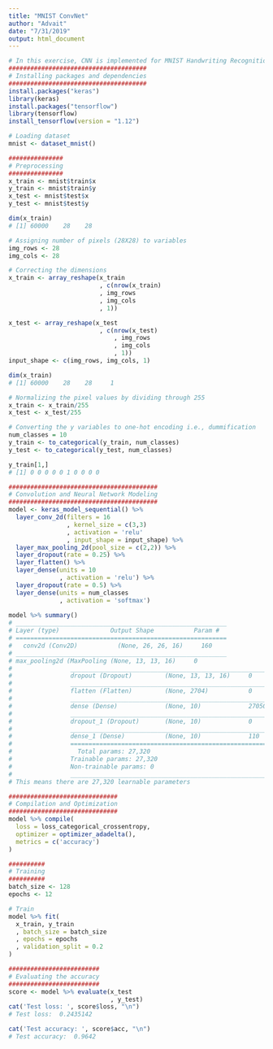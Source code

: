 ```yaml
---
title: "MNIST ConvNet"
author: "Advait"
date: "7/31/2019"
output: html_document
---
```


```r
# In this exercise, CNN is implemented for MNIST Handwriting Recognition Dataset
######################################
# Installing packages and dependencies
######################################
install.packages("keras")
library(keras)
install.packages("tensorflow")
library(tensorflow)
install_tensorflow(version = "1.12")

# Loading dataset
mnist <- dataset_mnist()

###############
# Preprocessing
###############
x_train <- mnist$train$x
y_train <- mnist$train$y
x_test <- mnist$test$x
y_test <- mnist$test$y

dim(x_train)
# [1] 60000    28    28

# Assigning number of pixels (28X28) to variables
img_rows <- 28
img_cols <- 28

# Correcting the dimensions
x_train <- array_reshape(x_train
                         , c(nrow(x_train)
                         , img_rows
                         , img_cols
                         , 1))

x_test <- array_reshape(x_test
                         , c(nrow(x_test)
                             , img_rows
                             , img_cols
                             , 1))
input_shape <- c(img_rows, img_cols, 1)

dim(x_train) 
# [1] 60000    28    28     1

# Normalizing the pixel values by dividing through 255
x_train <- x_train/255
x_test <- x_test/255

# Converting the y variables to one-hot encoding i.e., dummification
num_classes = 10
y_train <- to_categorical(y_train, num_classes)
y_test <- to_categorical(y_test, num_classes)

y_train[1,]
# [1] 0 0 0 0 0 1 0 0 0 0

#########################################
# Convolution and Neural Network Modeling
#########################################
model <- keras_model_sequential() %>%
  layer_conv_2d(filters = 16
                , kernel_size = c(3,3)
                , activation = 'relu'
                , input_shape = input_shape) %>%
  layer_max_pooling_2d(pool_size = c(2,2)) %>% 
  layer_dropout(rate = 0.25) %>% 
  layer_flatten() %>%
  layer_dense(units = 10
              , activation = 'relu') %>%
  layer_dropout(rate = 0.5) %>% 
  layer_dense(units = num_classes
              , activation = 'softmax')
                
model %>% summary()
# __________________________________________________________
# Layer (type)              Output Shape           Param #  
# ==========================================================
#   conv2d (Conv2D)           (None, 26, 26, 16)     160      
# __________________________________________________________
# max_pooling2d (MaxPooling (None, 13, 13, 16)     0        
#                __________________________________________________________
#                dropout (Dropout)         (None, 13, 13, 16)     0        
#                __________________________________________________________
#                flatten (Flatten)         (None, 2704)           0        
#                __________________________________________________________
#                dense (Dense)             (None, 10)             27050    
#                __________________________________________________________
#                dropout_1 (Dropout)       (None, 10)             0        
#                __________________________________________________________
#                dense_1 (Dense)           (None, 10)             110      
#                ==========================================================
#                  Total params: 27,320
#                Trainable params: 27,320
#                Non-trainable params: 0
#                __________________________________________________________
# This means there are 27,320 learnable parameters

##############################
# Compilation and Optimization
##############################
model %>% compile(
  loss = loss_categorical_crossentropy,
  optimizer = optimizer_adadelta(),
  metrics = c('accuracy')
)

##########
# Training
##########
batch_size <- 128
epochs <- 12

# Train
model %>% fit(
  x_train, y_train
  , batch_size = batch_size
  , epochs = epochs
  , validation_split = 0.2
)

#########################
# Evaluating the accuracy
#########################
score <- model %>% evaluate(x_test
                            , y_test)
cat('Test loss: ', score$loss, "\n")
# Test loss:  0.2435142 

cat('Test accuracy: ', score$acc, "\n")
# Test accuracy:  0.9642
```